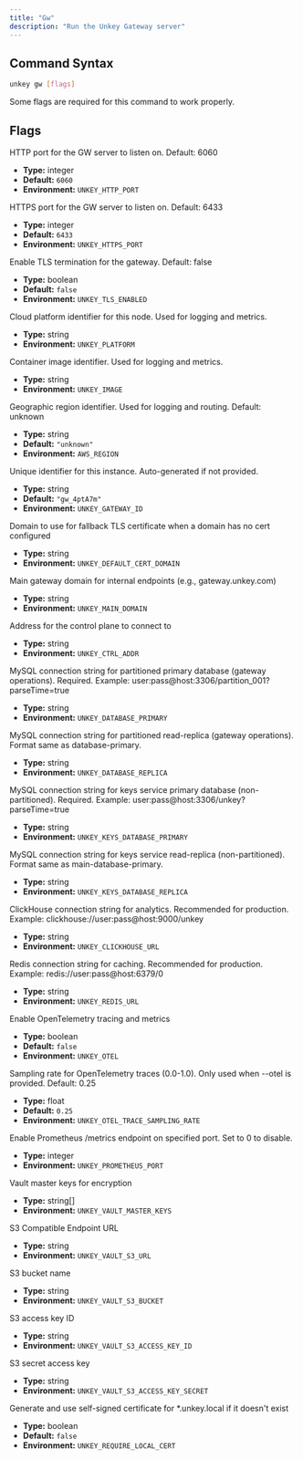 ```yaml
---
title: "Gw"
description: "Run the Unkey Gateway server"
---
```


## Command Syntax

```bash
unkey gw [flags]
```

<Banner type="warn">
Some flags are required for this command to work properly.
</Banner>

## Flags

<Callout type="info" title="--http-port">
HTTP port for the GW server to listen on. Default: 6060

- **Type:** integer
- **Default:** `6060`
- **Environment:** `UNKEY_HTTP_PORT`
</Callout>

<Callout type="info" title="--https-port">
HTTPS port for the GW server to listen on. Default: 6433

- **Type:** integer
- **Default:** `6433`
- **Environment:** `UNKEY_HTTPS_PORT`
</Callout>

<Callout type="info" title="--tls-enabled">
Enable TLS termination for the gateway. Default: false

- **Type:** boolean
- **Default:** `false`
- **Environment:** `UNKEY_TLS_ENABLED`
</Callout>

<Callout type="info" title="--platform">
Cloud platform identifier for this node. Used for logging and metrics.

- **Type:** string
- **Environment:** `UNKEY_PLATFORM`
</Callout>

<Callout type="info" title="--image">
Container image identifier. Used for logging and metrics.

- **Type:** string
- **Environment:** `UNKEY_IMAGE`
</Callout>

<Callout type="info" title="--region">
Geographic region identifier. Used for logging and routing. Default: unknown

- **Type:** string
- **Default:** `"unknown"`
- **Environment:** `AWS_REGION`
</Callout>

<Callout type="info" title="--gateway-id">
Unique identifier for this instance. Auto-generated if not provided.

- **Type:** string
- **Default:** `"gw_4ptA7m"`
- **Environment:** `UNKEY_GATEWAY_ID`
</Callout>

<Callout type="info" title="--default-cert-domain">
Domain to use for fallback TLS certificate when a domain has no cert configured

- **Type:** string
- **Environment:** `UNKEY_DEFAULT_CERT_DOMAIN`
</Callout>

<Callout type="info" title="--main-domain">
Main gateway domain for internal endpoints (e.g., gateway.unkey.com)

- **Type:** string
- **Environment:** `UNKEY_MAIN_DOMAIN`
</Callout>

<Callout type="info" title="--ctrl-addr">
Address for the control plane to connect to

- **Type:** string
- **Environment:** `UNKEY_CTRL_ADDR`
</Callout>

<Callout type="info" title="--database-primary (required)">
MySQL connection string for partitioned primary database (gateway operations). Required. Example: user:pass@host:3306/partition_001?parseTime=true

- **Type:** string
- **Environment:** `UNKEY_DATABASE_PRIMARY`
</Callout>

<Callout type="info" title="--database-replica">
MySQL connection string for partitioned read-replica (gateway operations). Format same as database-primary.

- **Type:** string
- **Environment:** `UNKEY_DATABASE_REPLICA`
</Callout>

<Callout type="info" title="--main-database-primary (required)">
MySQL connection string for keys service primary database (non-partitioned). Required. Example: user:pass@host:3306/unkey?parseTime=true

- **Type:** string
- **Environment:** `UNKEY_KEYS_DATABASE_PRIMARY`
</Callout>

<Callout type="info" title="--main-database-replica">
MySQL connection string for keys service read-replica (non-partitioned). Format same as main-database-primary.

- **Type:** string
- **Environment:** `UNKEY_KEYS_DATABASE_REPLICA`
</Callout>

<Callout type="info" title="--clickhouse-url">
ClickHouse connection string for analytics. Recommended for production. Example: clickhouse://user:pass@host:9000/unkey

- **Type:** string
- **Environment:** `UNKEY_CLICKHOUSE_URL`
</Callout>

<Callout type="info" title="--redis-url">
Redis connection string for caching. Recommended for production. Example: redis://user:pass@host:6379/0

- **Type:** string
- **Environment:** `UNKEY_REDIS_URL`
</Callout>

<Callout type="info" title="--otel">
Enable OpenTelemetry tracing and metrics

- **Type:** boolean
- **Default:** `false`
- **Environment:** `UNKEY_OTEL`
</Callout>

<Callout type="info" title="--otel-trace-sampling-rate">
Sampling rate for OpenTelemetry traces (0.0-1.0). Only used when --otel is provided. Default: 0.25

- **Type:** float
- **Default:** `0.25`
- **Environment:** `UNKEY_OTEL_TRACE_SAMPLING_RATE`
</Callout>

<Callout type="info" title="--prometheus-port">
Enable Prometheus /metrics endpoint on specified port. Set to 0 to disable.

- **Type:** integer
- **Environment:** `UNKEY_PROMETHEUS_PORT`
</Callout>

<Callout type="info" title="--vault-master-keys">
Vault master keys for encryption

- **Type:** string[]
- **Environment:** `UNKEY_VAULT_MASTER_KEYS`
</Callout>

<Callout type="info" title="--vault-s3-url">
S3 Compatible Endpoint URL

- **Type:** string
- **Environment:** `UNKEY_VAULT_S3_URL`
</Callout>

<Callout type="info" title="--vault-s3-bucket">
S3 bucket name

- **Type:** string
- **Environment:** `UNKEY_VAULT_S3_BUCKET`
</Callout>

<Callout type="info" title="--vault-s3-access-key-id">
S3 access key ID

- **Type:** string
- **Environment:** `UNKEY_VAULT_S3_ACCESS_KEY_ID`
</Callout>

<Callout type="info" title="--vault-s3-access-key-secret">
S3 secret access key

- **Type:** string
- **Environment:** `UNKEY_VAULT_S3_ACCESS_KEY_SECRET`
</Callout>

<Callout type="info" title="--require-local-cert">
Generate and use self-signed certificate for *.unkey.local if it doesn't exist

- **Type:** boolean
- **Default:** `false`
- **Environment:** `UNKEY_REQUIRE_LOCAL_CERT`
</Callout>
